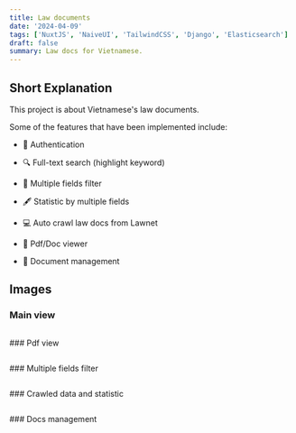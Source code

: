```yaml
---
title: Law documents
date: '2024-04-09'
tags: ['NuxtJS', 'NaiveUI', 'TailwindCSS', 'Django', 'Elasticsearch']
draft: false
summary: Law docs for Vietnamese.
---
```

## Short Explanation

This project is about Vietnamese's law documents.

Some of the features that have been implemented include:

- 🔐 Authentication

- 🔍 Full-text search (highlight keyword)

- 👀 Multiple fields filter

- 🖋 Statistic by multiple fields

- 💻 Auto crawl law docs from Lawnet

- 📄 Pdf/Doc viewer

- 📝 Document management

## Images
### Main view
<p align="center">
  <img alt="" src="https://ucarecdn.com/56d8900b-dd36-4e7f-9ce8-3a145d2bcfba/lawdocs_mainview.png" />
</p>
### Pdf view
<p align="center">
  <img alt="" src="https://ucarecdn.com/389de86c-55cb-4f1a-8ae7-e325c86b4190/lawdocs_pdfview.png" />
</p>
### Multiple fields filter
<p align="center">
  <img alt="" src="https://ucarecdn.com/d39349fe-a5d3-459e-978a-8d162be9638d/lawdocs_multiplefilters.png" />
</p>
### Crawled data and statistic
<p align="center">
  <img alt="" src="https://ucarecdn.com/fd4bf68d-f3ed-490e-a1a7-fba79e149c7c/lawdocs_crawlandstatistic.png" />
</p>
### Docs management
<p align="center">
  <img alt="" src="https://ucarecdn.com/a7382ba8-db40-4c64-a040-a1034771427f/lawdocs_managedocs.png" />
</p>